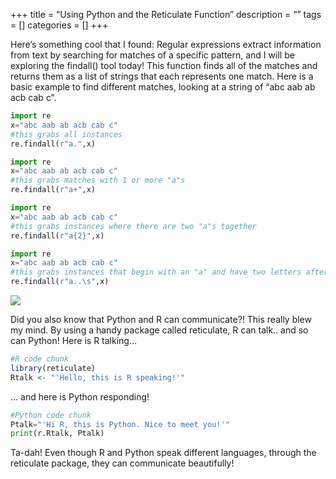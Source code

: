 +++
title = "Using Python and the Reticulate Function"
description = ""
tags = []
categories = []
+++

Here's something cool that I found:
Regular expressions extract information from text by searching for matches of a specific pattern, and I will be exploring the findall() tool today! This function finds all of the matches and returns them as a list of strings that each represents one match. Here is a basic example to find different matches, looking at a string of "abc aab ab acb cab c".

```python
import re
x="abc aab ab acb cab c"
#this grabs all instances
re.findall(r"a.",x)

import re
x="abc aab ab acb cab c"
#this grabs matches with 1 or more "a"s
re.findall(r"a+",x)

import re
x="abc aab ab acb cab c"
#this grabs instances where there are two "a"s together
re.findall(r"a{2}",x)

import re
x="abc aab ab acb cab c"
#this grabs instances that begin with an "a" and have two letters after
re.findall(r"a..\s",x)
```

![](/img/python.png)

Did you also know that Python and R can communicate?! This really blew my mind.
By using a handy package called reticulate, R can talk.. and so can Python!
Here is R talking...
```R
#R code chunk
library(reticulate)
Rtalk <- "'Hello, this is R speaking!'"
```
... and here is Python responding!
```python
#Python code chunk
Ptalk="'Hi R, this is Python. Nice to meet you!'"
print(r.Rtalk, Ptalk)
```
Ta-dah! Even though R and Python speak different languages, through the reticulate package, they can communicate beautifully!
